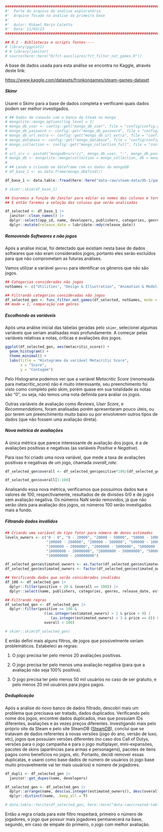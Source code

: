 ```r
########################################################################################## #
#'  Parte do arquivo de análise exploratória
#'  Arquivo focado na análise da primeira base
#' 
#'  Autor: Mikael Marin Coletto
#'  Data: 11/03/23
########################################################################################## #

## 0.1 - Bibliotecas e scripts fontes----
# library(ggplot2)
# # library(janitor)
# source(here::here("R/fct-auxiliares/fct_filter_not_games.R"))
```


A base de dados usada para esta análise se encontra no Kaggle, através deste link:
  
  <https://www.kaggle.com/datasets/fronkongames/steam-games-dataset>
  
##### Skimr

Usarei o Skimr para a base de dados completa e verificarei quais dados podem ser melhor investigados.

```r
# ## Dados de conexão com o banco da Steam no mongo
# mongolite::mongo_options(log_level = 1)
# mongo_db_user <- config::get("mongo_db_user", file = "config/config.yml")
# mongo_db_password <- config::get("mongo_db_password", file = "config/config.yml")
# mongo_db_url_extra <- config::get("mongo_db_url_extra", file = "config/config.yml")
# mongo_database <- config::get("mongo_database", file = "config/config.yml")
# mongo_collection <- config::get("mongo_collection_full", file = "config/config.yml")
# 
# url_srv <- paste0("mongodb+srv://", mongo_db_user, ":", mongo_db_password, mongo_db_url_extra)
# mongo_db <- mongolite::mongo(collection = mongo_collection, db = mongo_database, url = url_srv, verbose = TRUE)
# 
# ## Lendo e criando um dataframe com os dados do mongoDB
# df_base_1 <- as.data.frame(mongo_db$find())

df_base_1 <- data.table::fread(here::here("data-raw/steam-data/db-1/games.csv"))
```

```r
# skimr::skim(df_base_1)
```

```r
## Usaremos a função do Janitor para editar os nomes das colunas e torná-las mais fáceis de serem manipuladas
## E então faremos a seleção das colunas que serão analisadas

df_selected <- df_base_1 |> 
  janitor::clean_names() |>
  dplyr::select(app_id, name, developers, publishers, categories, genres, tags, release_date, estimated_owners, peak_ccu, price, windows, mac, linux, metacritic_score, user_score, positive, negative, recommendations, average_playtime_forever, median_playtime_forever, average_playtime_two_weeks, median_playtime_two_weeks) |> 
  dplyr::mutate(release_date = lubridate::mdy(release_date)) 
```

##### Removendo Softwares e não jogos

Após a análise inicial, foi detectado que existiam nesta base de dados softwares que não eram considerados jogos, portanto eles serão excluídos para que não comprometam as futuras análises.

Vamos utilizar a variável `genres` para identificar os gêneros que não são jogos.

```r
## Categorias consideradas não jogos
notGames <- c("Utilities", "Design & Illustration", "Animation & Modeling", "Game Development", "Photo Editing", "Audio Production", "Video Production", "Accounting", "Movie", "Documentary", "Episodic", "Short", "Tutorial", "360 Video")

## Filtrando categorias consideradas não jogos
df_selected_gen <- func_filter_not_games(df_selected, notGames, mode = 1)
## mode = 1, comparação com genres
```

##### Escolhendo as variáveis

Após uma análise inicial das tabelas geradas pelo `skimr`, selecionei algumas variáveis que seriam analisadas mais profundamente. A começar pelas variáveis relativas a notas, críticas e avaliações dos jogos.

```r

ggplot(df_selected_gen, aes(metacritic_score)) +
  geom_histogram() +
  theme_minimal() +
  labs(title = "Histograma da variável Metacritic Score",
       x = "Score",
       y = "Contagem")
```

Pelo Histograma podemos ver que a variável *Metacritic Score* (renomeada para metacritic_score) não é muito interessante, seu preenchimento foi visto como completo pelo skim, porém quase em sua totalidade as notas são "0", ou seja, não temos uma nota definida para avaliar os jogos.

Outras variáveis de avaliação como *Reviews*, *User Score*, e *Recommendations*, foram analisadas porém apresentaram pouco úteis, ou por terem um preenchimento muito baixo ou por envolverem outros tipos de dados (que não fossem uma avaliação direta).

##### Nova métrica de avaliações

A única métrica que parece interessante de avaliação dos jogos, é a de avaliações positivas e negativas (as variáveis *Positive* e *Negative*).

Para isso foi criado uma nova variável, que mede a taxa de avaliações positivas e negativas de um jogo, chamada *overall_rate*.

```r
df_selected_gen$overall <- df_selected_gen$positive*100/(df_selected_gen$positive + df_selected_gen$negative)

df_selected_gen$overall[1:100]
```

Analisando essa nova métrica, verificamos que possuímos dados `NaN` e valores de 100, respectivamente, resultados de de divisões $0/0$ e de jogos sem avaliação negativa. Os números NaN serão removidos, já que não serão úteis para avaliação dos jogos, os números 100 serão investigados mais a fundo.

##### Filtrando dados inválidos

```r

## Criando uma variável do tipo fator para número de donos estimados
levels_owners <- c("0 - 0", "0 - 20000", "20000 - 50000", "50000 - 100000", 
                   "100000 - 200000", "200000 - 500000", "500000 - 1000000",
                   "1000000 - 2000000", "2000000 - 5000000", "5000000 - 10000000", 
                   "10000000 - 20000000", "20000000 - 50000000", "50000000 - 100000000",
                   "100000000 - 200000000")

df_selected_gen$estimated_owners <- as.factor(df_selected_gen$estimated_owners)
df_selected_gen$estimated_owners <- factor(df_selected_gen$estimated_owners, levels = levels_owners)

## Verificando dados que serão considerados inválidos
df_100 <- df_selected_gen |> 
  dplyr::filter(positive < 20 & (overall == 100)) |> 
  dplyr::select(name, publishers, categories, genres, release_date, estimated_owners, positive, negative, overall)

## Filtrando regras
df_selected_gen <- df_selected_gen |> 
  dplyr::filter(positive >= 100 & 
                  ((as.integer(estimated_owners) > 2 & price > 0) | 
                     (as.integer(estimated_owners) > 3 & price == 0)) &
                  overall < 100)

# skimr::skim(df_selected_gen)
```

E então defini mais alguns filtros, de jogos que possivelmente seriam problemáticos. Estabeleci as regras:
  
1.  O jogo precisa ter pelo menos 20 avaliações positivas.

2.  O jogo precisa ter pelo menos uma avaliação negativa (para que a avaliação não seja 100% positiva).

3.  O jogo precisa ter pelo menos 50 mil usuários no caso de ser gratuito, e pelo menos 20 mil usuários para jogos pagos.

##### Deduplicação

Após a análise do novo banco de dados filtrado, descobri mais um problema que precisava ser tratado, dados duplicados. Verificando pelo nome dos jogos, encontrei dados duplicados, mas que possuíam IDs diferentes, avaliações e às vezes preços diferentes. Investigando mais pelo próprio site da Steam e pelo site SteamDB ([SteamDB](https://steamdb.info)), concluí que se tratavam de dados referentes à novas versões (jogo do ano, versão de luxo, etc), jogos que possuíam versões diferentes (no caso dos Call of Dutys, versões para o jogo campanha e para o jogo multiplayer, mini-expansões, pacotes de skins (aparências para armas e personagens), pacotes de itens pagos como benefícios no jogos, etc. Portanto, decidi remover essas duplicatas, e usarei como base dados de número de usuários (o jogo base muito provavelmente vai ter mais usuários) e número de jogadores. 

```r
df_dupli <- df_selected_gen |> 
  janitor::get_dupes(name, developers)

df_selected_gen <- df_selected_gen |> 
  dplyr::arrange(name, desc(as.integer(estimated_owners)), desc(overall)) |> 
  dplyr::distinct(name, .keep_all = T)

# data.table::fwrite(df_selected_gen, here::here("data-raw/created-tables/db-games-1.csv"))
```

Então a regra criada para este filtro respeitará, primeiro o número de jogadores, o jogo que possuir mais jogadores permanecerá na base, segundo, em caso de empate do primeiro, o jogo com melhor avaliação.